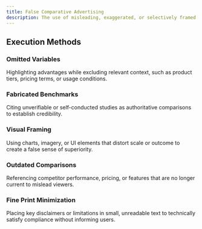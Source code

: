 ```yaml
---
title: False Comparative Advertising
description: The use of misleading, exaggerated, or selectively framed comparisons to position a product or service as superior to competitors—intended to influence perception, drive conversions, or damage rival brands.
---
```


## Execution Methods

### Omitted Variables  
Highlighting advantages while excluding relevant context, such as product tiers, pricing terms, or usage conditions.

### Fabricated Benchmarks  
Citing unverifiable or self-conducted studies as authoritative comparisons to establish credibility.

### Visual Framing  
Using charts, imagery, or UI elements that distort scale or outcome to create a false sense of superiority.

### Outdated Comparisons  
Referencing competitor performance, pricing, or features that are no longer current to mislead viewers.

### Fine Print Minimization  
Placing key disclaimers or limitations in small, unreadable text to technically satisfy compliance without informing users.
